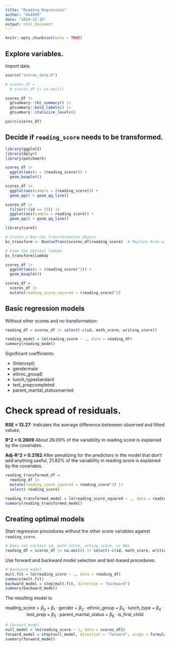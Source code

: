 ```yaml
---
title: "Reading Regression"
author: "mk4995"
date: "2024-12-15"
output: html_document
---
```


```r
knitr::opts_chunk$set(echo = TRUE)
```

## Explore variables.

Import data.

```r
source("scores_data.R")
```


```r
# scores_df = 
  # scores_df |> na.omit()

scores_df |> 
  gtsummary::tbl_summary() |> 
  gtsummary::bold_labels() |> 
  gtsummary::italicize_levels()

pairs(scores_df)
```

## Decide if `reading_score` needs to be transformed.

```r
library(ggplot2)
library(dplyr)
library(patchwork)

scores_df |> 
  ggplot(aes(x = (reading_score))) +
  geom_boxplot()

scores_df |> 
  ggplot(aes(sample = (reading_score))) +
  geom_qq() + geom_qq_line()

scores_df |> 
  filter(!(id == 33)) |> 
  ggplot(aes(sample = reading_score)) +
  geom_qq() + geom_qq_line()

library(caret)

# Create a Box-Cox transformation object
bc_transform <- BoxCoxTrans(scores_df$reading_score)  # Replace Area with your variable

# View the optimal lambda
bc_transform$lambda

scores_df |> 
  ggplot(aes(x = (reading_score)^2)) +
  geom_boxplot()

scores_df = 
  scores_df |> 
  mutate(reading_score_squared = (reading_score)^2) 
```

## Basic regression models

Without other scores and no transformation:

```r
reading_df = scores_df |> select(-c(id, math_score, writing_score))

reading_model = lm(reading_score ~ ., data = reading_df)
summary(reading_model)
```

Significant coefficients:

- (Intercept)
- gendermale
- ethnic_groupE
- lunch_typestandard
- test_prepcompleted
- parent_marital_statusmarried

# Check spread of residuals.

**RSE = 13.27**: Indicates the average difference betweeen observed and fitted values.

**R^2 = 0.2609**
About 26.09% of the variability in reading score is explained by the covariates.

**Adj-R^2 = 0.2182**
After penalizing for the predictors in the model that don't add anything useful, 21.82% of the variability in reading score is explained by the covariates.

```r
reading_transformed_df = 
  reading_df |> 
  mutate(reading_score_squared = reading_score^2) |> 
  select(-reading_score)

reading_transformed_model = lm(reading_score_squared ~ ., data = reading_transformed_df)
summary(reading_transformed_model)
```

## Creating optimal models

Start regression procedures without the other score variables against `reading_score`.

```r
# Does not contain id, math score, wrting score, or NAs
reading_df = scores_df |> na.omit() |> select(-c(id, math_score, writing_score))
```

Use forward and backward model selection and test-based procedures.

```r
# Backward model
mult.fit = lm(reading_score ~ ., data = reading_df)
summary(mult.fit)
backward_model = step(mult.fit, direction = "backward")
summary(backward_model)
```

The resulting model is:

$$
\text{reading_score} = \beta_0 + \beta_1 \cdot \text{gender} + \beta_2 \cdot \text{ethnic_group} + \beta_3 \cdot \text{lunch_type} + \beta_4 \cdot \text{test_prep} + \beta_5 \cdot \text{parent_marital_status} + \beta_6 \cdot \text{is_first_child}
$$

```r
# Forward model
null_model = lm(reading_score ~ 1, data = scores_df1)
forward_model = step(null_model, direction = "forward", scope = formula(mult.fit))
summary(forward_model)
```


